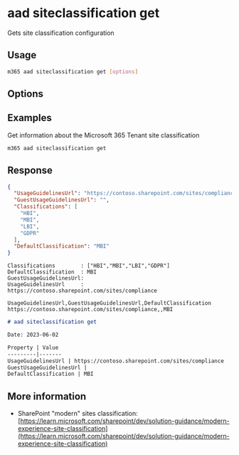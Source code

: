 
# aad siteclassification get

Gets site classification configuration

## Usage

```sh
m365 aad siteclassification get [options]
```

## Options

<Global />

## Examples

Get information about the Microsoft 365 Tenant site classification

```sh
m365 aad siteclassification get
```

## Response

<Tabs>
  <TabItem value="JSON">

  ```json
  {
    "UsageGuidelinesUrl": "https://contoso.sharepoint.com/sites/compliance",
    "GuestUsageGuidelinesUrl": "",
    "Classifications": [
      "HBI",
      "MBI",
      "LBI",
      "GDPR"
    ],
    "DefaultClassification": "MBI"
  }
  ```

  </TabItem>
  <TabItem value="Text">

  ```text
  Classifications        : ["HBI","MBI","LBI","GDPR"]
  DefaultClassification  : MBI
  GuestUsageGuidelinesUrl:
  UsageGuidelinesUrl     : https://contoso.sharepoint.com/sites/compliance
  ```

  </TabItem>
  <TabItem value="CSV">

  ```csv
  UsageGuidelinesUrl,GuestUsageGuidelinesUrl,DefaultClassification
  https://contoso.sharepoint.com/sites/compliance,,MBI
  ```

  </TabItem>
  <TabItem value="Markdown">

  ```md
  # aad siteclassification get

  Date: 2023-06-02

  Property | Value
  ---------|-------
  UsageGuidelinesUrl | https://contoso.sharepoint.com/sites/compliance
  GuestUsageGuidelinesUrl |
  DefaultClassification | MBI
  ```

  </TabItem>
</Tabs>

## More information

- SharePoint "modern" sites classification: [https://learn.microsoft.com/sharepoint/dev/solution-guidance/modern-experience-site-classification](https://learn.microsoft.com/sharepoint/dev/solution-guidance/modern-experience-site-classification)
